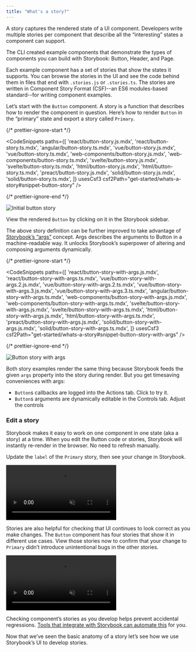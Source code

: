 ```yaml
---
title: "What's a story?"
---
```


A story captures the rendered state of a UI component. Developers write multiple stories per component that describe all the “interesting” states a component can support.

The CLI created example components that demonstrate the types of components you can build with Storybook: Button, Header, and Page.

Each example component has a set of stories that show the states it supports. You can browse the stories in the UI and see the code behind them in files that end with `.stories.js` or `.stories.ts`. The stories are written in Component Story Format (CSF)--an ES6 modules-based standard--for writing component examples.

Let’s start with the `Button` component. A story is a function that describes how to render the component in question. Here’s how to render `Button` in the “primary” state and export a story called `Primary`.

{/* prettier-ignore-start */}

<CodeSnippets
  paths={[
    'react/button-story.js.mdx',
    'react/button-story.ts.mdx',
    'angular/button-story.ts.mdx',
    'vue/button-story.js.mdx',
    'vue/button-story.ts.mdx',
    'web-components/button-story.js.mdx',
    'web-components/button-story.ts.mdx',
    'svelte/button-story.js.mdx',
    'svelte/button-story.ts.mdx',
    'html/button-story.js.mdx',
    'html/button-story.ts.mdx',
    'preact/button-story.js.mdx',
    'solid/button-story.js.mdx',
    'solid/button-story.ts.mdx',
  ]}
  usesCsf3
  csf2Path="get-started/whats-a-story#snippet-button-story"
/>

{/* prettier-ignore-end */}

![Initial button story](./example-button-noargs.png)

View the rendered `Button` by clicking on it in the Storybook sidebar.

The above story definition can be further improved to take advantage of [Storybook’s “args”](../writing-stories/args.md) concept. Args describes the arguments to Button in a machine-readable way. It unlocks Storybook’s superpower of altering and composing arguments dynamically.

{/* prettier-ignore-start */}

<CodeSnippets
  paths={[
    'react/button-story-with-args.js.mdx',
    'react/button-story-with-args.ts.mdx',
    'vue/button-story-with-args.2.js.mdx',
    'vue/button-story-with-args.2.ts.mdx',
    'vue/button-story-with-args.3.js.mdx',
    'vue/button-story-with-args.3.ts.mdx',
    'angular/button-story-with-args.ts.mdx',
    'web-components/button-story-with-args.js.mdx',
    'web-components/button-story-with-args.ts.mdx',
    'svelte/button-story-with-args.js.mdx',
    'svelte/button-story-with-args.ts.mdx',
    'html/button-story-with-args.js.mdx',
    'html/button-story-with-args.ts.mdx',
    'preact/button-story-with-args.js.mdx',
    'solid/button-story-with-args.js.mdx',
    'solid/button-story-with-args.ts.mdx',
  ]}
  usesCsf3
  csf2Path="get-started/whats-a-story#snippet-button-story-with-args"
/>

{/* prettier-ignore-end */}

![Button story with args](./example-button-args.png)

Both story examples render the same thing because Storybook feeds the given `args` property into the story during render. But you get timesaving conveniences with args:

- `Button`s callbacks are logged into the Actions tab. Click to try it.
- `Button`s arguments are dynamically editable in the Controls tab. Adjust the controls

### Edit a story

Storybook makes it easy to work on one component in one state (aka a story) at a time. When you edit the Button code or stories, Storybook will instantly re-render in the browser. No need to refresh manually.

Update the `label` of the `Primary` story, then see your change in Storybook.

<video autoPlay muted playsInline loop>
  <source
    src="example-button-hot-module-reload-optimized.mp4"
    type="video/mp4"
  />
</video>

Stories are also helpful for checking that UI continues to look correct as you make changes. The `Button` component has four stories that show it in different use cases. View those stories now to confirm that your change to `Primary` didn’t introduce unintentional bugs in the other stories.

<video autoPlay muted playsInline loop>
  <source
    src="example-button-browse-stories-optimized.mp4"
    type="video/mp4"
  />
</video>

Checking component’s stories as you develop helps prevent accidental regressions. [Tools that integrate with Storybook can automate this](../writing-tests/index.md) for you.

Now that we’ve seen the basic anatomy of a story let’s see how we use Storybook’s UI to develop stories.
